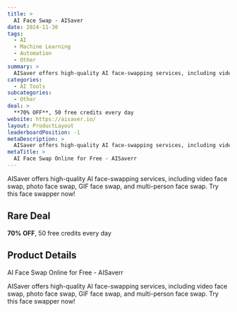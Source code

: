 ```yaml
---
title: >
  AI Face Swap - AISaver
date: 2024-11-30
tags:
  - AI
  - Machine Learning
  - Automation
  - Other
summary: >
  AISaver offers high-quality AI face-swapping services, including video face swap, photo face swap, GIF face swap, and multi-person face swap. Try this face swapper now!
categories:
  - AI Tools
subcategories:
  - Other
deal: >
  **70% OFF**, 50 free credits every day
website: https://aisaver.io/
layout: ProductLayout
leaderboardPosition: -1
metaDescription: >
  AISaver offers high-quality AI face-swapping services, including video face swap, photo face swap, GIF face swap, and multi-person face swap. Try this face swapper now!
metaTitle: >
  AI Face Swap Online for Free - AISaverr
---
```

AISaver offers high-quality AI face-swapping services, including video face swap, photo face swap, GIF face swap, and multi-person face swap. Try this face swapper now!

## Rare Deal

**70% OFF**, 50 free credits every day

## Product Details

AI Face Swap Online for Free - AISaverr

AISaver offers high-quality AI face-swapping services, including video face swap, photo face swap, GIF face swap, and multi-person face swap. Try this face swapper now!

